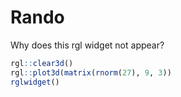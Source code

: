 # Rando

Why does this rgl widget not appear? 


```r
rgl::clear3d()
rgl::plot3d(matrix(rnorm(27), 9, 3))
rglwidget()
```
